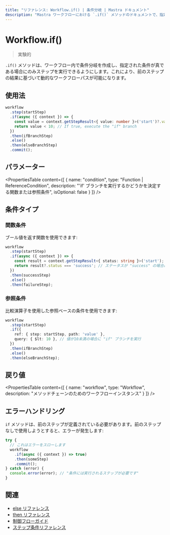 ```yaml
---
title: "リファレンス: Workflow.if() | 条件分岐 | Mastra ドキュメント"
description: "Mastra ワークフローにおける `.if()` メソッドのドキュメントで、指定された条件に基づいて条件分岐を作成します。"
---
```


# Workflow.if()

> 実験的

`.if()` メソッドは、ワークフロー内で条件分岐を作成し、指定された条件が真である場合にのみステップを実行できるようにします。これにより、前のステップの結果に基づいて動的なワークフローパスが可能になります。

## 使用法

```typescript copy showLineNumbers
workflow
  .step(startStep)
  .if(async ({ context }) => {
    const value = context.getStepResult<{ value: number }>('start')?.value;
    return value < 10; // If true, execute the "if" branch
  })
  .then(ifBranchStep)
  .else()
  .then(elseBranchStep)
  .commit();
```

## パラメーター

<PropertiesTable
  content={[
    {
      name: "condition",
      type: "Function | ReferenceCondition",
      description: "'if' ブランチを実行するかどうかを決定する関数または参照条件",
      isOptional: false
    }
  ]}
/>

## 条件タイプ

### 関数条件

ブール値を返す関数を使用できます:

```typescript
workflow
  .step(startStep)
  .if(async ({ context }) => {
    const result = context.getStepResult<{ status: string }>('start');
    return result?.status === 'success'; // ステータスが "success" の場合に "if" ブランチを実行
  })
  .then(successStep)
  .else()
  .then(failureStep);
```

### 参照条件

比較演算子を使用した参照ベースの条件を使用できます:

```typescript
workflow
  .step(startStep)
  .if({
    ref: { step: startStep, path: 'value' },
    query: { $lt: 10 }, // 値が10未満の場合に "if" ブランチを実行
  })
  .then(ifBranchStep)
  .else()
  .then(elseBranchStep);
```

## 戻り値

<PropertiesTable
  content={[
    {
      name: "workflow",
      type: "Workflow",
      description: "メソッドチェーンのためのワークフローインスタンス"
    }
  ]}
/>

## エラーハンドリング

`if` メソッドは、前のステップが定義されている必要があります。前のステップなしで使用しようとすると、エラーが発生します:

```typescript
try {
  // これはエラーをスローします
  workflow
    .if(async ({ context }) => true)
    .then(someStep)
    .commit();
} catch (error) {
  console.error(error); // "条件には実行されるステップが必要です"
}
```

## 関連

- [else リファレンス](./else.mdx)
- [then リファレンス](./then.mdx)
- [制御フローガイド](../../docs/workflows/control-flow.mdx)
- [ステップ条件リファレンス](./step-condition.mdx)
